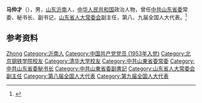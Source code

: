 '''马仲才'''（{{bd|1933年|}}），男，[[山东|山东]][[沂南县|沂南]]人，[[中华人民共和国|中华人民共和国]]政治人物，曾任[[中共山东省委|中共山东省委]]常委、秘书长、副书记，[[山东省人大常委会|山东省人大常委会]]副主任，第八、九届全国人大代表。<ref>{{Cite book|title=中华人民共和国职官志|author=何虎生, 李耀东, 向常福主编|publisher=中国社会出版社|year=2003|isbn=9787800883934|location=北京|pages=}}</ref>

== 参考资料 ==
{{reflist}}

{{中国人物小作品}}

{{Authority control}}
{{DEFAULTSORT:Ma马}}
[[Category:马姓|Zhong]]
[[Category:沂南人|Category:沂南人]]
[[Category:中国共产党党员_(1953年入党)|Category:中国共产党党员 (1953年入党)]]
[[Category:北京钢铁学院校友|Category:北京钢铁学院校友]]
[[Category:清华大学校友|Category:清华大学校友]]
[[Category:中共山東省委常委|Category:中共山東省委常委]]
[[Category:中共山东省委秘书长|Category:中共山东省委秘书长]]
[[Category:中共山東省委副書記|Category:中共山東省委副書記]]
[[Category:山东省人大常委会副主任|Category:山东省人大常委会副主任]]
[[Category:第八届全国人大代表|Category:第八届全国人大代表]]
[[Category:第九届全国人大代表|Category:第九届全国人大代表]]